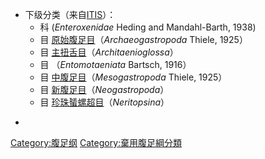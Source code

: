 {{catmore}}

{{Commons|Prosobranchia}}

* 下级分类（来自[http://www.itis.gov/ ITIS]）：
** 科 (''Enteroxenidae'' Heding and Mandahl-Barth, 1938)
** 目 [[:Category:原始腹足目|原始腹足目]]（''Archaeogastropoda'' Thiele, 1925）
** 目 [[:Category:主扭舌目|主扭舌目]]（''Architaenioglossa''）
** 目 （''Entomotaeniata'' Bartsch, 1916）
** 目 [[:Category:中腹足目|中腹足目]]（''Mesogastropoda'' Thiele, 1925）
** 目 [[:Category:新腹足目|新腹足目]]（''Neogastropoda''）
** 目 [[珍珠蜑螺超目|珍珠蜑螺超目]]（''Neritopsina ''）

* {{ITIS|ID=78780 |taxon=Prosobranchia}}

[[Category:腹足纲|Category:腹足纲]]
[[Category:棄用腹足綱分類|Category:棄用腹足綱分類]]